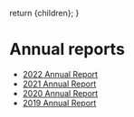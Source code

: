 
  return <DefaultLayoutNarrow>{children}</DefaultLayoutNarrow>;
}

# Annual reports

- [2022 Annual Report](/report/2022-report)
- [2021 Annual Report](/report/2021-report)
- [2020 Annual Report](/report/2020-report)
- [2019 Annual Report](/report/2019-report)
